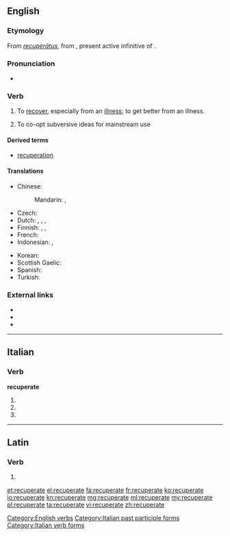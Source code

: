 ==English==

===Etymology===
From {{etyl|la}} ''[[recuperatus|recuperātus]]'', from {{term|lang=la|recuperare|recuperāre|to get again, regain, recover, revive, restore, {{etyl|ML.}} also intransitive revive, convalesce, recover}}, present active infinitive of {{term|recupero|recuperō|lang=la}}.

===Pronunciation===
* {{IPA|rɪˈkuːpəreɪt|lang=en}}

===Verb===
{{en-verb|recuperat|es}}

# To [[recover]], especially from an [[illness]]; to get better from an illness.
# {{sociology}} To co-opt subversive ideas for mainstream use

====Derived terms====
* [[recuperation]]

====Translations====
{{trans-top|recover, especially from an illness}}
* Chinese: 
*: Mandarin: {{t|cmn|療養|sc=Hani}}, {{t|cmn|疗养|tr=liáoyǎng|sc=Hani}}
* Czech: {{t-|cs|zotavit|alt=zotavit se}}
* Dutch: {{t-|nl|beter worden}}, {{t+|nl|herstellen}}, {{t+|nl|genezen}}, {{t-|nl|recupereren}}
* Finnish: {{t+|fi|parantua}}, {{t-|fi|palautua}}, {{t-|fi|tervehtyä}}
* French: {{t+|fr|récupérer}}
* Indonesian: {{t+|id|sembuh}}, {{t-|id|sembuh kembali}}
{{trans-mid}}
* Korean: {{t+|ko|회복하다|sc=Kore}}
* Scottish Gaelic: {{t-|gd|slànaich}}
* Spanish: {{t+|es|recuperar}}
* Turkish: {{t+|tr|iyileşmek}}
{{trans-bottom}}

===External links===
* {{R:Webster 1913}}
* {{R:Century 1911}}
* {{R:OneLook}}

[[Category:English verbs]]

----

==Italian==

===Verb===
'''recuperate'''

# {{conjugation of|recuperare||2|p|pres|ind|lang=it}}
# {{conjugation of|recuperare||2|p|imp|lang=it}}
# {{form of|[[feminine|Feminine]] plural|recuperato}}

[[Category:Italian past participle forms]]
[[Category:Italian verb forms]]

----

==Latin==

===Verb===
{{la-verb-form|recuperāte}}

# {{conjugation of|recupero|recuperō|2|p|pres|act|imp|lang=la}}

[[et:recuperate]]
[[el:recuperate]]
[[fa:recuperate]]
[[fr:recuperate]]
[[ko:recuperate]]
[[io:recuperate]]
[[kn:recuperate]]
[[mg:recuperate]]
[[ml:recuperate]]
[[my:recuperate]]
[[pl:recuperate]]
[[ta:recuperate]]
[[vi:recuperate]]
[[zh:recuperate]]